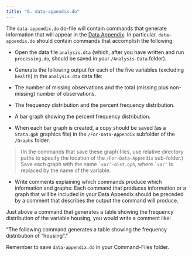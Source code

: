 ---
title: "6. data-appendix.do"
---

The `data-appendix.do` do-file will contain commands that generate information that will appear in the [Data Appendix](https://connor1883.github.io/quarto-demo/alcohol-exercise/report-appendix.html).  In particular, `data-appendix.do` should contain commands that accomplish the following:

- Open the data file `analysis.dta` (which, after you have written and run `processing.do`, should be saved in your `/Analysis-Data` folder).
- Generate the following output for each of the five variables (excluding `health`) in the `analysis.dta` data file: 
- The number of missing observations and the total (missing plus non-missing) number of observations.
- The frequency distribution and the percent frequency distribution. 
- A bar graph showing the percent frequency distribution. 

- When each bar graph is created, a copy should be saved (as a `Stata.gph` graphics file) in the `/For-Data-Appendix` subfolder of the `/Graphs` folder. 

>(In the commands that save these graph files, use relative directory paths to specify the location of the `/For-Data-Appendix` sub-folder.)  Save each graph with the name ``` `var’-dist.gph```, where ``` `var’``` is replaced by the name of the variable.    

- Write comments explaining which commands produce which information and graphs:  Each command that produces information or a graph that will be included in your Data Appendix should be preceded by a comment that describes the output the command will produce.  

:::{.callout-note title="Example:" appearance="simple"}
Just above a command that generates a table showing the frequency distribution of the variable housing, you would write a comment like:

“The following command generates a table showing the frequency distribution of “housing”.” 

Remember to save `data-appendix.do` in your Command-Files folder.
:::